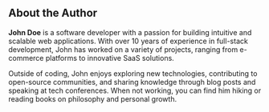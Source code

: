 ## About the Author

**John Doe** is a software developer with a passion for building intuitive and scalable web applications. With over 10 years of experience in full-stack development, John has worked on a variety of projects, ranging from e-commerce platforms to innovative SaaS solutions. 

Outside of coding, John enjoys exploring new technologies, contributing to open-source communities, and sharing knowledge through blog posts and speaking at tech conferences. When not working, you can find him hiking or reading books on philosophy and personal growth.
